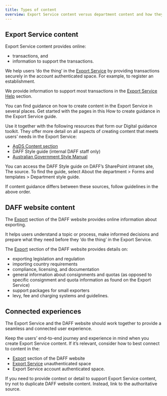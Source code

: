 ```yaml
---
title: Types of content
overview: Export Service content versus department content and how they connect.
---
```


## Export Service content

Export Service content provides online:

- transactions, and
- information to support the transactions.

We help users ‘do the thing’ in the [Export Service](https://exports.agriculture.gov.au/) by providing transactions securely in the account authenticated space. For example, to register an establishment.

We provide information to support most transactions in the [Export Service Help](https://exports.agriculture.gov.au/help) section.

You can find guidance on how to create content in the Export Service in several places. Get started with the pages in this How to create guidance in the Export Service guide.

Use it together with the following resources that form our Digital guidance toolkit. They offer more detail on all aspects of creating content that meets users’ needs in the Export Service:

- [AgDS Content section](/content)
- DAFF Style guide (internal DAFF staff only)
- [Australian Government Style Manual](https://www.stylemanual.gov.au/)

You can access the DAFF Style guide on DAFF’s SharePoint intranet site, The source. To find the guide, select About the department > Forms and templates > Department style guide.

If content guidance differs between these sources, follow guidelines in the above order.

## DAFF website content

The [Export](https://www.agriculture.gov.au/biosecurity-trade/export) section of the DAFF website provides online information about exporting.

It helps users understand a topic or process, make informed decisions and prepare what they need before they ‘do the thing’ in the Export Service.

The [Export](https://www.agriculture.gov.au/biosecurity-trade/export) section of the DAFF website provides details on:

- exporting legislation and regulation
- importing country requirements
- compliance, licensing, and documentation
- general information about consignments and quotas (as opposed to specific consignment and quota information as found on the Export Service)
- support packages for small exporters
- levy, fee and charging systems and guidelines.

## Connected experiences

The Export Service and the DAFF website should work together to provide a seamless and connected user experience.

Keep the users’ end-to-end journey and experience in mind when you create Export Service content. If it’s relevant, consider how to best connect to content in the:

- [Export](https://www.agriculture.gov.au/biosecurity-trade/export) section of the DAFF website
- [Export Service](https://exports.agriculture.gov.au/) unauthenticated space
- Export Service account authenticated space.

If you need to provide context or detail to support Export Service content, try not to duplicate DAFF website content. Instead, link to the authoritative source.
